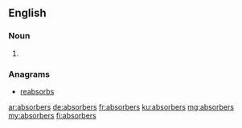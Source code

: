 ==English==

===Noun===
{{head|en|plural}}

# {{plural of|absorber|lang=en}}

===Anagrams===
* [[reabsorbs#English|reabsorbs]]

[[ar:absorbers]]
[[de:absorbers]]
[[fr:absorbers]]
[[ku:absorbers]]
[[mg:absorbers]]
[[my:absorbers]]
[[fi:absorbers]]